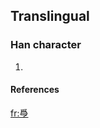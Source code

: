 ==Translingual==
===Han character===
{{Han char|rn=87|rad=爪|as=10|sn=14|four=|canj=月竹火弓 (BHFN)}}
# {{defn|Han|sort=爪10}}
====References====
{{Han ref|kx=0689.221|dj=1102.211|hdz=32036.111|uh=7233|ud=29235}}

[[fr:爳]]